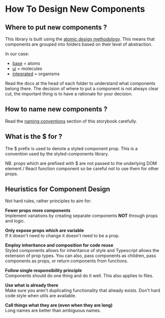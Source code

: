 
<Meta title="Docs/HowToDesignComponents" />

# How To Design New Components

## Where to put new components ?

This library is built using the [atomic design methodology](https://bradfrost.com/blog/post/atomic-web-design/). This means that components are grouped into folders based on their level of abstraction.

In our case:

* [base](/docs/components-base-readme--docs) = atoms
* [ui](/docs/components-ui-readme--docs) = molecules
* [integrated](/docs/components-integrated-readme--docs) = organisms

Read the docs at the head of each folder to understand what components belong there. The decision of where to put a component is not always clear cut, the important thing is to have a rationale for your decision.

## How to name new components ?

Read the [naming conventions](/docs/docs-namingconventions--docs) section of this storybook carefully.

## What is the $ for ?
The $ prefix is used to denote a styled component prop. This is a convention used by the styled-components library. 

NB. props which are prefixed with $ are not passed to the underlying DOM element / React function component so be careful not to use them for other props.

## Heuristics for Component Design

Not hard rules, rather principles to aim for:

**Fewer props more components**<br/> 
Implement variations by creating separate components **NOT** through props and logic.

**Only expose props which are variable**<br/>
If it doesn't need to change it doesn't need to be a prop.

**Employ inheritance and composition for code reuse**<br/>
Styled components allows for inheritance of style and Typescript allows the extension of prop types. You can also, pass components as children, pass components as props, or return components from functions.

**Follow single responsibility principle**<br/>
Components should do one thing and do it well. This also applies to files.

**Use what is already there**<br/>
Make sure you aren't duplicating functionality that already exists. Don't hard code style when utils are available.

**Call things what they are (even when they are long)**<br/>
Long names are better than ambiguous names.



